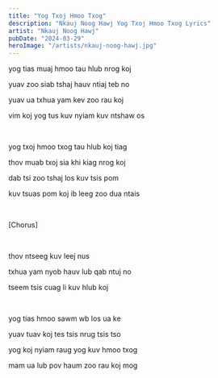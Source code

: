 ```yaml
---
title: "Yog Txoj Hmoo Txog"
description: "Nkauj Noog Hawj Yog Txoj Hmoo Txog Lyrics"
artist: "Nkauj Noog Hawj"
pubDate: "2024-03-29"
heroImage: "/artists/nkauj-noog-hawj.jpg"
---
```


yog tias muaj hmoo tau hlub nrog koj

yuav zoo siab tshaj hauv ntiaj teb no

yuav ua txhua yam kev zoo rau koj

vim koj yog tus kuv nyiam kuv ntshaw os

<br />

yog txoj hmoo txog tau hlub koj tiag

thov muab txoj sia khi kiag nrog koj

dab tsi zoo tshaj los kuv tsis pom

kuv tsuas pom koj ib leeg zoo dua ntais

<br />

[Chorus]

<br />

thov ntseeg kuv leej nus

txhua yam nyob hauv lub qab ntuj no

tseem tsis cuag li kuv hlub koj

<br />

yog tias hmoo sawm wb los ua ke

yuav tuav koj tes tsis nrug tsis tso

yog koj nyiam raug yog kuv hmoo txog

mam ua lub pov haum zoo rau koj mog
